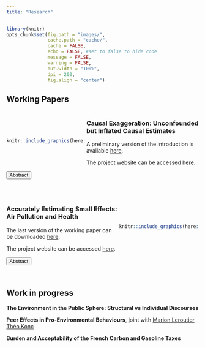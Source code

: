 ```yaml
---
title: "Research"
---
```


```r
library(knitr)
opts_chunk$set(fig.path = "images/",
               cache.path = "cache/",
               cache = FALSE,
               echo = FALSE, #set to false to hide code
               message = FALSE,
               warning = FALSE,
               out.width = "100%",
               dpi = 200,
               fig.align = "center")  
```

<script>
function hide_buttons(abstract) {
    var x = document.getElementById(abstract);
    if (x.style.display === "none") {
        x.style.display = "block";
    } else {
        x.style.display = "none";
    }
}
</script>

## Working Papers


:::: {style="display: flex; align-items: center; justify-content: space-between;"}
::: {.column width="40%"}
```r
knitr::include_graphics(here::here("images/balloon.jpg"))
```
:::

::: {.column width="57%"}
### Causal Exaggeration: Unconfounded but Inflated Causal Estimates

A preliminary version of the introduction is available [here](https://vincentbagilet.github.io/causal_exaggeration/causal_exaggeration_intro.pdf).

<!-- The previous version of the working paper can be downloaded [here](https://vincentbagilet.github.io/causal_exaggeration/causal_exaggeration_paper.pdf).  -->

The project website can be accessed [here](https://vincentbagilet.github.io/causal_exaggeration/).

:::
::::

<button class="button_link" role="button" onclick="hide_buttons('abstract_causal_exagg')">Abstract</button>
<div id="abstract_causal_exagg" style="display:none;">

```r
abstract_causal_exagg <-
  readr::read_file(
    here::here(
      "..",
      "causal_exaggeration",
      "paper",
      "current_version",
      "abstract",
      "causal_exaggeration_abstract.tex"
    )
  )
```

`r abstract_causal_exagg`

</div> 


<br />

:::: {style="display: flex; align-items: center; justify-content: space-between;"}
::: {.column width="57%"}
### Accurately Estimating Small Effects: Air Pollution and Health

The last version of the working paper can be downloaded [here](https://vincentbagilet.github.io/inference_pollution/inference_pollution_paper.pdf).

The project website can be accessed [here](https://vincentbagilet.github.io/inference_pollution/).
:::

::: {.column width="40%"}
```r
knitr::include_graphics(here::here("images/illustration_car.png"))
```
:::
::::

<button class="button_link" role="button" onclick="hide_buttons('abstract_inference_pollution')">Abstract</button>
<div id="abstract_inference_pollution" style="display:none;">
This paper identifies tangible design parameters that might lead to inaccurate estimates of relatively small effects. Low statistical power not only makes relatively small effect difficult to detect but resulting published estimates also exaggerate true effect sizes. We first document the existence of this issue in the epidemiology and economics literature of interest. Then, we identify its drivers using real data simulations that replicate most prevailing inference methods. Finally, we argue relevance to many other literatures and propose a principled workflow to evaluate and avoid exaggeration when conducting a non-experimental study.
</div> 

<br />

## Work in progress

**The Environment in the Public Sphere: Structural vs Individual Discourses**

**Peer Effects in Pro-Environmental Behaviours**, joint with [Marion Leroutier](https://marionleroutier.github.io/), [Théo Konc](https://www.pik-potsdam.de/members/theokonc) 

**Burden and Acceptability of the French Carbon and Gasoline Taxes**



